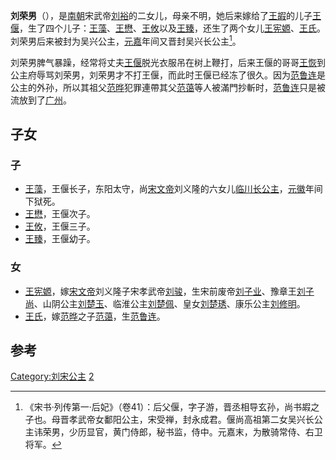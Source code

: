 '''刘荣男'''（{{bd|？||？||}}），是[[南北朝|南朝]]宋武帝[[刘裕|刘裕]]的二女儿，母亲不明，她后来嫁给了[[王嘏|王嘏]]的儿子[[王偃|王偃]]，生了四个儿子：[[王藻|王藻]]、[[王懋|王懋]]、[[王攸|王攸]]以及[[王臻|王臻]]，还生了两个女儿[[王宪嫄|王宪嫄]]、[[王氏|王氏]]。刘荣男后来被封为吴兴公主，[[元嘉|元嘉]]年间又晋封吴兴长公主<ref>《宋书·列传第一·后妃》（卷41）：后父偃，字子游，晋丞相导玄孙，尚书嘏之子也。母晋孝武帝女鄱阳公主，宋受禅，封永成君。偃尚高祖第二女吴兴长公主讳荣男，少历显官，黄门侍郎，秘书监，侍中。元嘉末，为散骑常侍、右卫将军。</ref>。

刘荣男脾气暴躁，经常将丈夫[[王偃|王偃]]脱光衣服吊在树上鞭打，后来王偃的哥哥[[王恢|王恢]]到公主府辱骂刘荣男，刘荣男才不打王偃，而此时王偃已经冻了很久。因为[[范鲁连|范鲁连]]是公主的外孙，所以其祖父[[范晔|范晔]]犯罪連帶其父[[范蔼|范蔼]]等人被滿門抄斬时，[[范鲁连|范鲁连]]只是被流放到了[[广州|广州]]。{{来源请求}}

{{東亞女性歷史人物
|名稱 =劉荣男
|身份 =劉宋公主
|國家 =[[劉宋|劉宋]]
|屆數 =
|最高職務 =
|前任 = 
|繼任 = 
|畫像=
|說明=[[宋武帝|宋武帝]]刘裕次女
|姓=劉
|名=荣男
|姓名=劉荣男
|字=
|官職 =公主
|封爵 =
|封號 =[[吴兴|吴兴]]公主<br>[[吴兴|吴兴]]長公主<br>[[吴兴|吴兴]]昭公主
|位號=公主
|位階
|封地 =吴兴
|神號 =
|尊號 =
|族裔 = 
|氏族 =[[彭城刘氏|彭城刘氏]]
|府邸 =
|世系 = 
|初名 =
|小字=
|號=
|法號=
|院號=
|其他名號=
|出生年=？年
|出生地=
|婚年=
|逝世年=？年
|逝世地=
|諡號=
|墳墓=
|父親=[[劉裕|劉裕]]
|嫡母=[[臧爱亲|臧爱亲]]
|母親=
|夫=[[王偃|王偃]]
|婚姻名份=
|夫之父=[[王嘏|王嘏]]
|夫之母=
|夫之嫡母=
|夫之元配=
|夫之正室=
|夫之繼室=
|夫之平妻=
|夫之側室=
|兄弟=
|姊妹=
|嫡兄弟=
|嫡姊妹=
|庶兄弟=
|庶姊妹=
|同胞兄弟=
|同胞姊妹=
|異母兄弟=
|異母姊妹=
|異父兄弟=
|異父姊妹=
|繼兄弟=
|繼姊妹=
|子=[[王藻|王藻]]、[[王懋|王懋]]、[[王攸|王攸]]、[[王臻|王臻]]
|女=[[王宪嫄|王宪嫄]]、[[王氏|王氏]]
|養子=
|養女=
|繼子=
|繼女=
|其他親屬 =外孙[[范鲁连|范鲁连]]
|經歷 = 
|著作 =
|注釋=}}

==子女==
===子===
*[[王藻|王藻]]，王偃长子，东阳太守，尚[[宋文帝|宋文帝]]刘义隆的六女儿[[临川长公主|临川长公主]]，[[元徽|元徽]]年间下狱死。
*[[王懋|王懋]]，王偃次子。
*[[王攸|王攸]]，王偃三子。
*[[王臻|王臻]]，王偃幼子。

===女===
*[[王宪嫄|王宪嫄]]，嫁[[宋文帝|宋文帝]]刘义隆子宋孝武帝[[刘骏|刘骏]]，生宋前废帝[[刘子业|刘子业]]、豫章王[[刘子尚|刘子尚]]、山阴公主[[刘楚玉|刘楚玉]]、临淮公主[[刘楚佩|刘楚佩]]、皇女[[刘楚琇|刘楚琇]]、康乐公主[[刘修明|刘修明]]。
*[[王氏|王氏]]，嫁[[范晔|范晔]]之子[[范蔼|范蔼]]，生[[范鲁连|范鲁连]]。

==参考==
{{reflist}}
[[Category:刘宋公主|Category:刘宋公主]]
[[Category:宋武帝皇女|2]]
